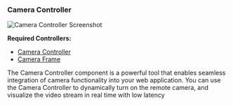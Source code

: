 ### Camera Controller

![Camera Controller Screenshot](/screenshot/component-camera.png)

**Required Controllers:**
* [Camera Controller](/neutron-graph/controllers/camera-controller)
* [Camera Frame](/neutron-graph/controllers/camera-frame) 

The Camera Controller component is a powerful tool that enables seamless integration of camera functionality into your web application.
You can use the Camera Controller to dynamically turn on the remote camera, and visualize the video stream in real time with low latency
